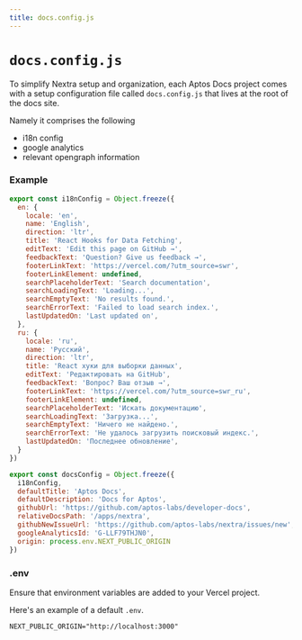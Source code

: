 ```yaml
---
title: docs.config.js
---
```



# `docs.config.js`

To simplify Nextra setup and organization, each Aptos Docs project comes with a
setup configuration file called `docs.config.js` that lives at the root of the docs
site.

Namely it comprises the following
- i18n config
- google analytics
- relevant opengraph information

### Example

<FileTree>
  <FileTree.Folder name="pages" defaultOpen>
    <FileTree.File name="_meta.ts" />
    <FileTree.Folder name="api" />
    <FileTree.Folder name="en" />
    <FileTree.Folder name="ru" />
    <FileTree.File name="_app.tsx" />
  </FileTree.Folder>
  <FileTree.File name="docs.config.js" active />
  <FileTree.File name="package.json" />
</FileTree>

```js filename="docs.config.js"
export const i18nConfig = Object.freeze({
  en: {
    locale: 'en',
    name: 'English',
    direction: 'ltr',
    title: 'React Hooks for Data Fetching',
    editText: 'Edit this page on GitHub →',
    feedbackText: 'Question? Give us feedback →',
    footerLinkText: 'https://vercel.com/?utm_source=swr',
    footerLinkElement: undefined,
    searchPlaceholderText: 'Search documentation',
    searchLoadingText: 'Loading...',
    searchEmptyText: 'No results found.',
    searchErrorText: 'Failed to load search index.',
    lastUpdatedOn: 'Last updated on',
  },
  ru: {
    locale: 'ru',
    name: 'Русский',
    direction: 'ltr',
    title: 'React хуки для выборки данных',
    editText: 'Редактировать на GitHub',
    feedbackText: 'Вопрос? Ваш отзыв →',
    footerLinkText: 'https://vercel.com/?utm_source=swr_ru',
    footerLinkElement: undefined,
    searchPlaceholderText: 'Искать документацию',
    searchLoadingText: 'Загрузка...',
    searchEmptyText: 'Ничего не найдено.',
    searchErrorText: 'Не удалось загрузить поисковый индекс.',
    lastUpdatedOn: 'Последнее обновление',
  }
})

export const docsConfig = Object.freeze({
  i18nConfig,
  defaultTitle: 'Aptos Docs',
  defaultDescription: 'Docs for Aptos',
  githubUrl: 'https://github.com/aptos-labs/developer-docs',
  relativeDocsPath: '/apps/nextra',
  githubNewIssueUrl: 'https://github.com/aptos-labs/nextra/issues/new',
  googleAnalyticsId: 'G-LLF79THJN0',
  origin: process.env.NEXT_PUBLIC_ORIGIN
})
```

### .env

Ensure that environment variables are added to your Vercel project.

Here's an example of a default `.env`.

```env .env
NEXT_PUBLIC_ORIGIN="http://localhost:3000"
```